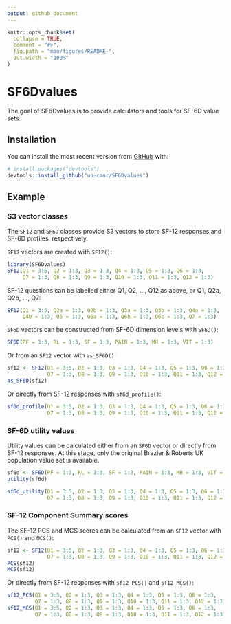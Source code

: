 ```yaml
---
output: github_document
---
```


<!-- README.md is generated from README.Rmd. Please edit that file -->

```r
knitr::opts_chunk$set(
  collapse = TRUE,
  comment = "#>",
  fig.path = "man/figures/README-",
  out.width = "100%"
)
```

# SF6Dvalues

<!-- badges: start -->
<!-- badges: end -->

The goal of SF6Dvalues is to provide calculators and tools for SF-6D value sets.

## Installation

You can install the most recent version from [GitHub](https://github.com/) with:

``` r
# install.packages("devtools")
devtools::install_github("uo-cmor/SF6Dvalues")
```

## Example

### S3 vector classes

The `SF12` and `SF6D` classes provide S3 vectors to store SF-12 responses and SF-6D profiles, respectively.

`SF12` vectors are created with `SF12()`:

```r
library(SF6Dvalues)
SF12(Q1 = 3:5, Q2 = 1:3, Q3 = 1:3, Q4 = 1:3, Q5 = 1:3, Q6 = 1:3,
     Q7 = 1:3, Q8 = 1:3, Q9 = 1:3, Q10 = 1:3, Q11 = 1:3, Q12 = 1:3)
```

SF-12 questions can be labelled either Q1, Q2, ..., Q12 as above, or Q1, Q2a, Q2b, ..., Q7:

```r
SF12(Q1 = 3:5, Q2a = 1:3, Q2b = 1:3, Q3a = 1:3, Q3b = 1:3, Q4a = 1:3,
     Q4b = 1:3, Q5 = 1:3, Q6a = 1:3, Q6b = 1:3, Q6c = 1:3, Q7 = 1:3)
```

`SF6D` vectors can be constructed from SF-6D dimension levels with `SF6D()`:

```r
SF6D(PF = 1:3, RL = 1:3, SF = 1:3, PAIN = 1:3, MH = 1:3, VIT = 1:3)
```

Or from an `SF12` vector with `as_SF6D()`:

```r
sf12 <- SF12(Q1 = 3:5, Q2 = 1:3, Q3 = 1:3, Q4 = 1:3, Q5 = 1:3, Q6 = 1:3,
             Q7 = 1:3, Q8 = 1:3, Q9 = 1:3, Q10 = 1:3, Q11 = 1:3, Q12 = 1:3)
as_SF6D(sf12)
```

Or directly from SF-12 responses with `sf6d_profile()`:

```r
sf6d_profile(Q1 = 3:5, Q2 = 1:3, Q3 = 1:3, Q4 = 1:3, Q5 = 1:3, Q6 = 1:3,
             Q7 = 1:3, Q8 = 1:3, Q9 = 1:3, Q10 = 1:3, Q11 = 1:3, Q12 = 1:3)
```

### SF-6D utility values

Utility values can be calculated either from an `SF6D` vector or directly from SF-12 responses. At this stage, only the original Brazier & Roberts UK population value set is available.

```r
sf6d <- SF6D(PF = 1:3, RL = 1:3, SF = 1:3, PAIN = 1:3, MH = 1:3, VIT = 1:3)
utility(sf6d)
```

```r
sf6d_utility(Q1 = 3:5, Q2 = 1:3, Q3 = 1:3, Q4 = 1:3, Q5 = 1:3, Q6 = 1:3,
             Q7 = 1:3, Q8 = 1:3, Q9 = 1:3, Q10 = 1:3, Q11 = 1:3, Q12 = 1:3)
```

### SF-12 Component Summary scores

The SF-12 PCS and MCS scores can be calculated from an `SF12` vector with `PCS()` and `MCS()`:

```r
sf12 <- SF12(Q1 = 3:5, Q2 = 1:3, Q3 = 1:3, Q4 = 1:3, Q5 = 1:3, Q6 = 1:3,
             Q7 = 1:3, Q8 = 1:3, Q9 = 1:3, Q10 = 1:3, Q11 = 1:3, Q12 = 1:3)
PCS(sf12)
MCS(sf12)
```

Or directly from SF-12 responses with `sf12_PCS()` and `sf12_MCS()`:

```r
sf12_PCS(Q1 = 3:5, Q2 = 1:3, Q3 = 1:3, Q4 = 1:3, Q5 = 1:3, Q6 = 1:3,
         Q7 = 1:3, Q8 = 1:3, Q9 = 1:3, Q10 = 1:3, Q11 = 1:3, Q12 = 1:3)
sf12_MCS(Q1 = 3:5, Q2 = 1:3, Q3 = 1:3, Q4 = 1:3, Q5 = 1:3, Q6 = 1:3,
         Q7 = 1:3, Q8 = 1:3, Q9 = 1:3, Q10 = 1:3, Q11 = 1:3, Q12 = 1:3)
```
